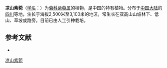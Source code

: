 {{Speciesbox
| name = 凉山紫菀
| status = 
| status_system = 
| image =
| genus = Aster
| species = taliangshanensis
| authority = Ling
}}

'''凉山紫菀'''（[[学名|学名]]：{{lang|la|''Aster taliangshanensis''}}）为[[菊科|菊科]][[紫菀属|紫菀属]]的植物，是中国的特有植物。分布于[[中国大陆|中国大陆]]的[[四川|四川]]等地，生长于海拔2,500米至3,100米的地区，常生长在亚高山山坡林下、低山、草坡或路旁，目前已由人工引种栽培。

== 参考文献 ==
<div class="references-small">
* {{cite web| url =http://www.bioinfo.cn/db05/KmzwSpecies.php?action=view&id=4304| title =凉山紫菀| work =《中国高等植物数据库全库》| publisher =中国科学院微生物研究所| author =昆明植物研究所| accessdate =2009-02-25| deadurl =yes| archiveurl =https://web.archive.org/web/20160305042716/http://www.bioinfo.cn/db05/KmzwSpecies.php?action=view&id=4304| archivedate =2016-03-05}}
</div>
{{Taxonbar|from=Q10895817}}

[[Category:紫菀属|凉山紫菀]]


{{植物小作品}}